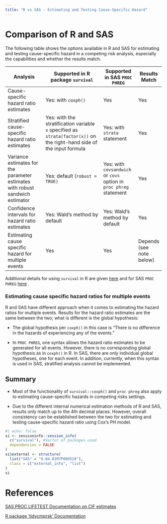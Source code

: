 ```yaml
---
title: "R vs SAS - Estimating and Testing Cause-Specific Hazard"
---
```


# Comparison of R and SAS

The following table shows the options available in R and SAS for estimating and testing cause-specific hazard in a competing risk analysis, especially the capabilities and whether the results match.

| Analysis                                                                      | Supported in R package `survival`                                                                                      | Supported in SAS `PROC PHREG`                                      | Results Match            |
|-------------------------------------------------------------------------------|------------------------------------------------------------------------------------------------------------------------|--------------------------------------------------------------------|--------------------------|
| Cause-specific hazard ratio estimates                                         | Yes: with `coxph()`                                                                                                    | Yes                                                                | Yes                      |
| Stratified cause-specific hazard ratio estimates                              | Yes: with the stratification variable `x` specified as `strata(factor(x))` on the right-hand side of the input formula | Yes: with `strata` statement                                       | Yes                      |
| Variance estimates for the parameter estimates with robust sandwich estimator | Yes: default (`robust = TRUE)`                                                                                         | Yes: with `covsandwich` or `covs` option in `proc phreg` statement | Yes                      |
| Confidence intervals for hazard ratio estimates                               | Yes: Wald's method by default                                                                                          | Yes: Wald's method by default                                      | Yes                      |
| Estimating cause specific hazard for multiple events                          | Yes                                                                                                                    | Yes                                                                | Depends (see note below) |

Additional details for using `survival` in R are given [here](https://psiaims.github.io/CAMIS/R/survival_csh.html "csh in r") and for SAS `PROC PHREG` [here](https://psiaims.github.io/CAMIS/SAS/survival_csh.html "csh in sas") .

### Estimating cause specific hazard ratios for multiple events

R and SAS have different approach when it comes to estimating the hazard ratios for multiple events. Results for the hazard ratio estimates are the same between the two; what is different is the global hypothesis:

-   The global hypothesis per `coxph()` in this case is "There is no difference in the hazards of experiencing any of the events."

-   In `PROC PHREG`, one syntax allows the hazard ratio estimates to be generated for all events. However, there is no corresponding global hypothesis as in `coxph()` in R. In SAS, there are only individual global hypotheses, one for each event. In addition, currently, when this syntax is used in SAS, stratified analysis cannot be implemented.

## Summary

-   Most of the functionality of `survival::coxph()` and `proc phreg` also apply to estimating cause-specific hazards in competing risks settings.

-   Due to the different internal numerical estimation methods of R and SAS, results only match up to the 4th decimal places. However, overall consistency can be established between the two for estimating and testing cause-specific hazard ratio using Cox's PH model.

::: {.callout-note collapse="true" title="Session Info"}
```r
#| echo: false
si <- sessioninfo::session_info(
  c("survival"), #Vector of packages used
  dependencies = FALSE
)
si$external <- structure(
  list("SAS" = "9.04.01M7P080520"),
  class = c("external_info", "list")
)
si
```

:::

# References

[SAS PROC LIFETEST Documentation on CIF estimates](https://documentation.sas.com/doc/en/statug/15.2/statug_lifetest_details25.htm#statug.lifetest.lftcifest "cif in sas")

[R package 'tidycmprsk' Documentation](https://github.com/MSKCC-Epi-Bio/tidycmprsk "cif in r")
